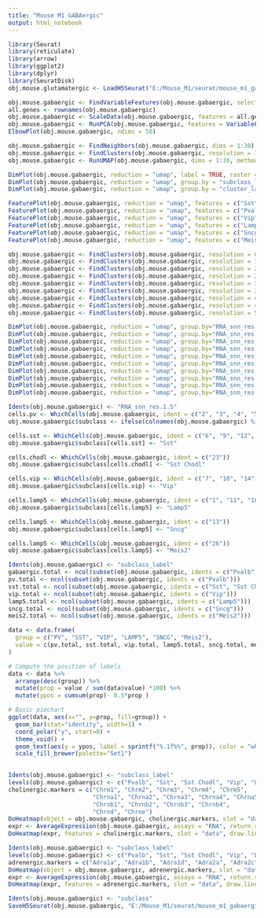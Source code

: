```yaml
---
title: "Mouse M1 GABAergic"
output: html_notebook
---
```


```r

library(Seurat)
library(reticulate)
library(arrow)
library(ggplot2)
library(dplyr)
library(SeuratDisk)
obj.mouse.glutamatergic <- LoadH5Seurat("E:/Mouse_M1/seurat/mouse_m1_gabaergic.h5Seurat")

```


```r

obj.mouse.gabaergic <- FindVariableFeatures(obj.mouse.gabaergic, selection.method = "vst", nfeatures = 3000)
all.genes <- rownames(obj.mouse.gabaergic)
obj.mouse.gabaergic <- ScaleData(obj.mouse.gabaergic, features = all.genes)
obj.mouse.gabaergic <- RunPCA(obj.mouse.gabaergic, features = VariableFeatures(object = obj.mouse.gabaergic))
ElbowPlot(obj.mouse.gabaergic, ndims = 50)

```


```r

obj.mouse.gabaergic <- FindNeighbors(obj.mouse.gabaergic, dims = 1:30)
obj.mouse.gabaergic <- FindClusters(obj.mouse.gabaergic, resolution = 1, algorithm = 4, method = "igraph")
obj.mouse.gabaergic <- RunUMAP(obj.mouse.gabaergic, dims = 1:30, method="umap-learn")

```


```r

DimPlot(obj.mouse.gabaergic, reduction = "umap", label = TRUE, raster = FALSE) + NoLegend() + xlim(-15, 15) + ylim(-15, 15) + coord_equal()
DimPlot(obj.mouse.gabaergic, reduction = "umap", group.by = "subclass_label", label = TRUE, label.size = 4, raster = FALSE) + NoLegend()  + xlim(-15, 12) + ylim(-15, 15) + coord_equal()
DimPlot(obj.mouse.gabaergic, reduction = "umap", group.by = "cluster_label", label = TRUE, label.size = 2,raster = FALSE) + NoLegend()  + xlim(-15, 15) + ylim(-15, 15) + coord_equal()

```


```r

FeaturePlot(obj.mouse.gabaergic, reduction = "umap", features = c("Sst")) + xlim(-15, 15) + ylim(-15, 15) + coord_equal()
FeaturePlot(obj.mouse.gabaergic, reduction = "umap", features = c("Pvalb")) + xlim(-15, 15) + ylim(-15, 15) + coord_equal()
FeaturePlot(obj.mouse.gabaergic, reduction = "umap", features = c("Vip")) + xlim(-15, 15) + ylim(-15, 15) + coord_equal()
FeaturePlot(obj.mouse.gabaergic, reduction = "umap", features = c("Lamp5")) + xlim(-15, 15) + ylim(-15, 15) + coord_equal()
FeaturePlot(obj.mouse.gabaergic, reduction = "umap", features = c("Sncg")) + xlim(-15, 15) + ylim(-15, 15) + coord_equal()
FeaturePlot(obj.mouse.gabaergic, reduction = "umap", features = c("Meis2")) + xlim(-15, 15) + ylim(-15, 15) + coord_equal()

```


```r

obj.mouse.gabaergic <- FindClusters(obj.mouse.gabaergic, resolution = 0.5, algorithm = 4, method = "igraph")
obj.mouse.gabaergic <- FindClusters(obj.mouse.gabaergic, resolution = 1.5, algorithm = 4, method = "igraph")
obj.mouse.gabaergic <- FindClusters(obj.mouse.gabaergic, resolution = 2, algorithm = 4, method = "igraph")
obj.mouse.gabaergic <- FindClusters(obj.mouse.gabaergic, resolution = 2.5, algorithm = 4, method = "igraph")
obj.mouse.gabaergic <- FindClusters(obj.mouse.gabaergic, resolution = 3, algorithm = 4, method = "igraph")
obj.mouse.gabaergic <- FindClusters(obj.mouse.gabaergic, resolution = 3.5, algorithm = 4, method = "igraph")
obj.mouse.gabaergic <- FindClusters(obj.mouse.gabaergic, resolution = 4, algorithm = 4, method = "igraph")
obj.mouse.gabaergic <- FindClusters(obj.mouse.gabaergic, resolution = 4.5, algorithm = 4, method = "igraph")
obj.mouse.gabaergic <- FindClusters(obj.mouse.gabaergic, resolution = 5, algorithm = 4, method = "igraph")

```


```r

DimPlot(obj.mouse.gabaergic, reduction = "umap", group.by="RNA_snn_res.0.5", label = TRUE, raster = FALSE) + NoLegend() + xlim(-15, 15) + ylim(-15, 15) + coord_equal()
DimPlot(obj.mouse.gabaergic, reduction = "umap", group.by="RNA_snn_res.1", label = TRUE, raster = FALSE) + NoLegend() + xlim(-15, 15) + ylim(-15, 15) + coord_equal()
DimPlot(obj.mouse.gabaergic, reduction = "umap", group.by="RNA_snn_res.1.5", label = TRUE, raster = FALSE) + NoLegend() + xlim(-15, 15) + ylim(-15, 15) + coord_equal()
DimPlot(obj.mouse.gabaergic, reduction = "umap", group.by="RNA_snn_res.2", label = TRUE, raster = FALSE) + NoLegend() + xlim(-15, 15) + ylim(-15, 15) + coord_equal()
DimPlot(obj.mouse.gabaergic, reduction = "umap", group.by="RNA_snn_res.2.5", label = TRUE, raster = FALSE) + NoLegend() + xlim(-15, 15) + ylim(-15, 15) + coord_equal()
DimPlot(obj.mouse.gabaergic, reduction = "umap", group.by="RNA_snn_res.3", label = TRUE, raster = FALSE) + NoLegend() + xlim(-15, 15) + ylim(-15, 15) + coord_equal()
DimPlot(obj.mouse.gabaergic, reduction = "umap", group.by="RNA_snn_res.3.5", label = TRUE, raster = FALSE) + NoLegend() + xlim(-15, 15) + ylim(-15, 15) + coord_equal()
DimPlot(obj.mouse.gabaergic, reduction = "umap", group.by="RNA_snn_res.4", label = TRUE, raster = FALSE) + NoLegend() + xlim(-15, 15) + ylim(-15, 15) + coord_equal()
DimPlot(obj.mouse.gabaergic, reduction = "umap", group.by="RNA_snn_res.4.5", label = TRUE, raster = FALSE) + NoLegend() + xlim(-15, 15) + ylim(-15, 15) + coord_equal()
DimPlot(obj.mouse.gabaergic, reduction = "umap", group.by="RNA_snn_res.5", label = TRUE, raster = FALSE) + NoLegend() + xlim(-15, 15) + ylim(-15, 15) + coord_equal()

```


```r

Idents(obj.mouse.gabaergic) <- "RNA_snn_res.1.5"
cells.pv <- WhichCells(obj.mouse.gabaergic, ident = c("2", "3", "4", "5", "8", "20", "21", "24"))
obj.mouse.gabaergic$subclass <- ifelse(colnames(obj.mouse.gabaergic) %in% cells.pv, "Pvalb", "ambiguous")

cells.sst <- WhichCells(obj.mouse.gabaergic, ident = c("6", "9", "12", "15", "16", "17"))
obj.mouse.gabaergic$subclass[cells.sst] <- "Sst"

cells.chodl <- WhichCells(obj.mouse.gabaergic, ident = c("23"))
obj.mouse.gabaergic$subclass[cells.chodl] <- "Sst Chodl"

cells.vip <- WhichCells(obj.mouse.gabaergic, ident = c("7", "10", "14", "19", "22"))
obj.mouse.gabaergic$subclass[cells.vip] <- "Vip"

cells.lamp5 <- WhichCells(obj.mouse.gabaergic, ident = c("1", "11", "18", "25"))
obj.mouse.gabaergic$subclass[cells.lamp5] <- "Lamp5"

cells.lamp5 <- WhichCells(obj.mouse.gabaergic, ident = c("13"))
obj.mouse.gabaergic$subclass[cells.lamp5] <- "Sncg"

cells.lamp5 <- WhichCells(obj.mouse.gabaergic, ident = c("26"))
obj.mouse.gabaergic$subclass[cells.lamp5] <- "Meis2"

```


```r

Idents(obj.mouse.gabaergic) <- "subclass_label"
gabaergic.total <- ncol(subset(obj.mouse.gabaergic, idents = c("Pvalb", "Sst", "Sst Chodl", "Vip", "Lamp5", "Sncg", "Meis2")))
pv.total <- ncol(subset(obj.mouse.gabaergic, idents = c("Pvalb")))
sst.total <- ncol(subset(obj.mouse.gabaergic, idents = c("Sst", "Sst Chodl")))
vip.total <- ncol(subset(obj.mouse.gabaergic, idents = c("Vip")))
lamp5.total <- ncol(subset(obj.mouse.gabaergic, idents = c("Lamp5")))
sncg.total <- ncol(subset(obj.mouse.gabaergic, idents = c("Sncg")))
meis2.total <- ncol(subset(obj.mouse.gabaergic, idents = c("Meis2")))

data <- data.frame(
  group = c("PV", "SST", "VIP", "LAMP5", "SNCG", "Meis2"),
  value = c(pv.total, sst.total, vip.total, lamp5.total, sncg.total, meis2.total)
)

# Compute the position of labels
data <- data %>% 
  arrange(desc(group)) %>%
  mutate(prop = value / sum(data$value) *100) %>%
  mutate(ypos = cumsum(prop)- 0.5*prop )

# Basic piechart
ggplot(data, aes(x="", y=prop, fill=group)) +
  geom_bar(stat="identity", width=1) +
  coord_polar("y", start=0) +
  theme_void() + 
  geom_text(aes(y = ypos, label = sprintf("%.1f%%", prop)), color = "white", size=5) +
  scale_fill_brewer(palette="Set1")
 
```


```r

Idents(obj.mouse.gabaergic) <- "subclass_label"
levels(obj.mouse.gabaergic) <- c("Pvalb", "Sst", "Sst Chodl", "Vip", "Lamp5", "Sncg", "Meis2")
cholinergic.markers = c("Chrm1", "Chrm2", "Chrm3", "Chrm4", "Chrm5", 
                        "Chrna1", "Chrna2", "Chrna3", "Chrna4", "Chrna5", "Chrna6", "Chrna7", "Chrna10", 
                        "Chrnb1", "Chrnb2", "Chrnb3", "Chrnb4", 
                        "Chrnd", "Chrne")
DoHeatmap(object = obj.mouse.gabaergic, cholinergic.markers, slot = "data") + scale_fill_gradientn(colors = c("white", "red")) + theme(text = element_text(size = 10))
expr <- AverageExpression(obj.mouse.gabaergic, assays = "RNA", return.seurat = TRUE, features = cholinergic.markers)
DoHeatmap(expr, features = cholinergic.markers, slot = "data", draw.lines = FALSE, size = 3) + scale_fill_gradientn(colors = magma(100), limits = c(0, 3)) + theme(text = element_text(size = 10))

```

```r

Idents(obj.mouse.gabaergic) <- "subclass_label"
levels(obj.mouse.gabaergic) <- c("Pvalb", "Sst", "Sst Chodl", "Vip", "Lamp5", "Sncg", "Meis2")
adrenergic.markers = c("Adra1a", "Adra1b", "Adra1d", "Adra2a", "Adra2c", "Adrb1", "Adrb2", "Adrb3")
DoHeatmap(object = obj.mouse.gabaergic, adrenergic.markers, slot = "data") + scale_fill_gradientn(colors = c("white", "red")) + theme(text = element_text(size = 10))
expr <- AverageExpression(obj.mouse.gabaergic, assays = "RNA", return.seurat = TRUE, features = adrenergic.markers)
DoHeatmap(expr, features = adrenergic.markers, slot = "data", draw.lines = FALSE, size = 3) + scale_fill_gradientn(colors = magma(100), limits = c(0, 3)) + theme(text = element_text(size = 10))

```


```r

Idents(obj.mouse.gabaergic) <- "subclass"
SaveH5Seurat(obj.mouse.gabaergic, "E:/Mouse_M1/seurat/mouse_m1_gabaergic.h5seurat", overwrite = TRUE, verbose = TRUE)

```

